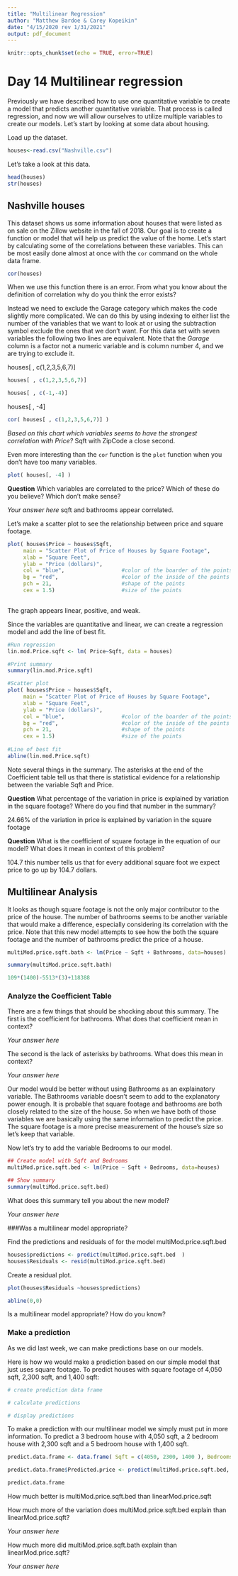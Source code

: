```yaml
---
title: "Multilinear Regression"
author: "Matthew Bardoe & Carey Kopeikin"
date: "4/15/2020 rev 1/31/2021"
output: pdf_document
---
```



```r
knitr::opts_chunk$set(echo = TRUE, error=TRUE)
```



# Day 14 Multilinear regression

Previously we have described how to use one quantitative variable to create a model that predicts another quantitative variable. That process is called regression, and now we will allow ourselves to utilize multiple variables to create our models. Let's start by looking at some data about housing.

Load up the dataset.

```R
houses<-read.csv("Nashville.csv")
```



Let's take a look at this data. 

```R
head(houses)
str(houses)

```

## Nashville houses

This dataset shows us some information about houses that were listed as on sale on the Zillow website in the fall of 2018. Our goal is to create a function or model that will help us predict the value of the home. Let's start by calculating some of the correlations between these variables. This can be most easily done almost at once with the ```cor``` command on the whole data frame.  

```R
cor(houses)
```

When we use this function there is an error. From what you know about the definition of correlation why do you think the error exists?

Instead we need to exclude the Garage category which makes the code slightly more complicated. We can do this by using indexing to either list the number of the variables that we want to look at or using the subtraction symbol exclude the ones that we don't want. For this data set with seven variables the following two lines are equivalent. Note that the *Garage* column is a factor not a numeric variable and is column number 4, and we are trying to exclude it.

houses[ , c(1,2,3,5,6,7)]
```r
houses[ , c(1,2,3,5,6,7)]
```

```r
houses[ , c(-1,-4)] 
```


houses[ , -4] 

```r
cor( houses[ , c(1,2,3,5,6,7)] )
```


*Based on this chart which variables seems to have the strongest correlation with Price?*
Sqft with ZipCode a close second. 

Even more interesting than the ```cor``` function is the ```plot``` function when you don't have too many variables.

```R
plot( houses[, -4] )
```


**Question** Which variables are correlated to the price? Which of these do you believe? Which don't make sense?

*Your answer here*
sqft and bathrooms appear correlated.


Let's make a scatter plot to see the relationship between price and square footage.
```r

plot( houses$Price ~ houses$Sqft, 
     main = "Scatter Plot of Price of Houses by Square Footage",
     xlab = "Square Feet",
     ylab = "Price (dollars)",
     col = "blue",                  #color of the boarder of the points
     bg = "red",                    #color of the inside of the points ( for shapes 21-25 only )
     pch = 21,                      #shape of the points
     cex = 1.5)                     #size of the points
     


```

The graph appears linear, positive, and weak.

Since the variables are quantitative and linear, we can create a regression model and add the line of best fit.

```r
#Run regression
lin.mod.Price.sqft <- lm( Price~Sqft, data = houses)

#Print summary
summary(lin.mod.Price.sqft)

#Scatter plot
plot( houses$Price ~ houses$Sqft, 
     main = "Scatter Plot of Price of Houses by Square Footage",
     xlab = "Square Feet",
     ylab = "Price (dollars)",
     col = "blue",                  #color of the boarder of the points
     bg = "red",                    #color of the inside of the points ( for shapes 21-25 only )
     pch = 21,                      #shape of the points
     cex = 1.5)                     #size of the points
     
#Line of best fit
abline(lin.mod.Price.sqft)

```


Note several things in the summary. The asterisks at the end of the Coefficient table tell us that there is statistical evidence for a relationship between the variable Sqft and Price. 


**Question** What percentage of the variation in price is explained by variation in the square footage? Where do you find that number in the summary?

24.66% of the variation in price is explained by variation in the square footage


**Question** What is the coefficient of square footage in the equation of our model? What does it mean in context of this problem?

 104.7 this number tells us that for every additional square foot we expect price to go up by 104.7 dollars.



## Multilinear Analysis

It looks as though square footage is not the only major contributor to the price of the house. The number of bathrooms seems to be another variable that would make a difference, especially considering its correlation with the price. Note that this new model attempts to see how the both the square footage and the number of bathrooms predict the price of a house.

```R
multiMod.price.sqft.bath <- lm(Price ~ Sqft + Bathrooms, data=houses)

summary(multiMod.price.sqft.bath)
```
```r
109*(1400)-5513*(3)+118388
```


### Analyze the Coefficient Table

There are a few things that should be shocking about this summary. The first is the coefficient for bathrooms. What does that coefficient mean in context?

*Your answer here*


The second is the lack of asterisks by bathrooms. What does this mean in context?

*Your answer here*



Our model would be better without using Bathrooms as an explainatory variable. The Bathrooms variable doesn't seem to add to the explanatory power enough. It is probable that square footage and bathrooms are both closely related to the size of the house. So when we have both of those variables we are basically using the same information to predict the price. The square footage is a more precise measurement of the house's size so let's keep that variable.

Now let's try to add the variable Bedrooms to our model.

```R
## Create model with Sqft and Bedrooms
multiMod.price.sqft.bed <- lm(Price ~ Sqft + Bedrooms, data=houses)

## Show summary
summary(multiMod.price.sqft.bed)
```

What does this summary tell you about the new model?

*Your answer here*




###Was a multilinear model appropriate? 

Find the predictions and residuals of for the model multiMod.price.sqft.bed

```r
houses$predictions <- predict(multiMod.price.sqft.bed  )
houses$Residuals <- resid(multiMod.price.sqft.bed)
```


Create a residual plot.

```r
plot(houses$Residuals ~houses$predictions)

abline(0,0)
```



Is a multilinear model appropriate? How do you know?




### Make a prediction

As we did last week, we can make predictions base on our models. 

Here is how we would make a prediction based on our simple model that just uses square footage. To predict houses with square footage of 4,050 sqft, 2,300 sqft, and 1,400 sqft:

```r
# create prediction data frame

# calculate predictions

# display predictions

```


To make a prediction with our multilinear model we simply must put in more information. To predict a 3 bedroom house with 4,050 sqft, a 2 bedroom house with 2,300 sqft and a 5 bedroom house with 1,400 sqft. 

```r
predict.data.frame <- data.frame( Sqft = c(4050, 2300, 1400 ), Bedrooms = c(3, 2, 5) )

predict.data.frame$Predicted.price <- predict(multiMod.price.sqft.bed, predict.data.frame)

predict.data.frame
```



How much better is multiMod.price.sqft.bed than linearMod.price.sqft


How much more of the variation does multiMod.price.sqft.bed explain than linearMod.price.sqft? 

*Your answer here*





How much more did multiMod.price.sqft.bath explain than linearMod.price.sqft?

*Your answer here*




